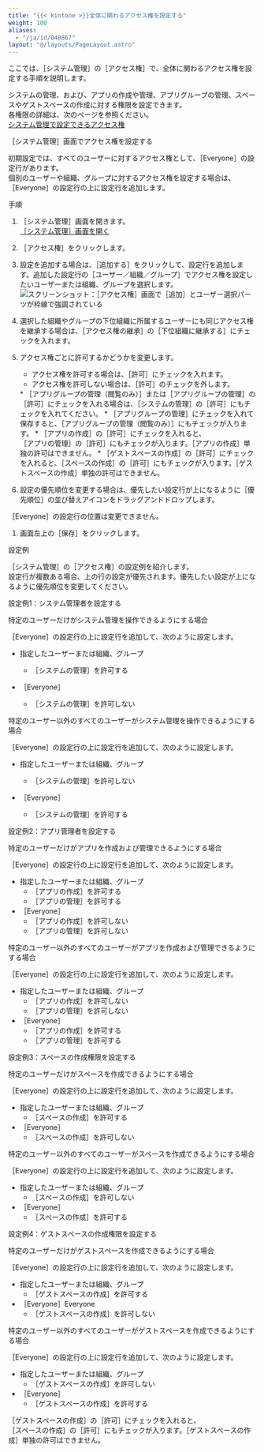 ```yaml
---
title: "{{< kintone >}}全体に関わるアクセス権を設定する"
weight: 100
aliases:
  - "/ja/id/040867"
layout: "@/layouts/PageLayout.astro"
---
```




ここでは、<Wovn>［<Kintone />システム管理］</Wovn>の<Wovn>［アクセス権］</Wovn>で、<Kintone />全体に関わるアクセス権を設定する手順を説明します。

<Kintone />システムの管理、および、アプリの作成や管理、アプリグループの管理、スペースやゲストスペースの作成に対する権限を設定できます。  
各権限の詳細は、次のページを参照ください。  
[<Kintone />システム管理で設定できるアクセス権](/k/ja/id/04062.html)

<Heading id="permissions_set_permissions_10"><Wovn>［<Kintone />システム管理］</Wovn>画面でアクセス権を設定する</Heading>

初期設定では、すべてのユーザーに対するアクセス権として、<Wovn>［Everyone］</Wovn>の設定行があります。  
個別のユーザーや組織、グループに対するアクセス権を設定する場合は、<Wovn>［Everyone］</Wovn>の設定行の上に設定行を追加します。

<Heading level={3} id="permissions_set_permissions_1010">手順</Heading>

1. <Wovn>［<Kintone />システム管理］</Wovn>画面を開きます。  
  [［<Kintone />システム管理］画面を開く](/k/ja/id/04046.html)

1. <Wovn>［アクセス権］</Wovn>をクリックします。

1. 設定を追加する場合は、<Wovn>［追加する］</Wovn>をクリックして、設定行を追加します。追加した設定行の<Wovn>［ユーザー／組織／グループ］</Wovn>でアクセス権を設定したいユーザーまたは組織、グループを選択します。  
   <Img src="/k/kintone/img-ja/set_permissions_01.png" alt="スクリーンショット：［アクセス権］画面で［追加］とユーザー選択パーツが枠線で強調されている" />

1. 選択した組織やグループの下位組織に所属するユーザーにも同じアクセス権を継承する場合は、<Wovn>［アクセス権の継承］</Wovn>の<Wovn>［下位組織に継承する］</Wovn>にチェックを入れます。  

1. アクセス権ごとに許可するかどうかを変更します。  
   * アクセス権を許可する場合は、<Wovn>［許可］</Wovn>にチェックを入れます。
   * アクセス権を許可しない場合は、<Wovn>［許可］</Wovn>のチェックを外します。

   <Note>
   * <Wovn>［アプリグループの管理（閲覧のみ）］</Wovn>または<Wovn>［アプリグループの管理］</Wovn>の<Wovn>［許可］</Wovn>にチェックを入れる場合は、<Wovn>［システムの管理］</Wovn>の<Wovn>［許可］</Wovn>にもチェックを入れてください。
   * <Wovn>［アプリグループの管理］</Wovn>にチェックを入れて保存すると、<Wovn>［アプリグループの管理（閲覧のみ）］</Wovn>にもチェックが入ります。
   * <Wovn>［アプリの作成］</Wovn>の<Wovn>［許可］</Wovn>にチェックを入れると、<Wovn>［アプリの管理］</Wovn>の<Wovn>［許可］</Wovn>にもチェックが入ります。<Wovn>［アプリの作成］</Wovn>単独の許可はできません。
   * <Wovn>［ゲストスペースの作成］</Wovn>の<Wovn>［許可］</Wovn>にチェックを入れると、<Wovn>［スペースの作成］</Wovn>の<Wovn>［許可］</Wovn>にもチェックが入ります。<Wovn>［ゲストスペースの作成］</Wovn>単独の許可はできません。

   </Note>

1. 設定の優先順位を変更する場合は、優先したい設定行が上になるように<Wovn>［優先順位］</Wovn>の並び替えアイコンをドラッグアンドドロップします。
  <Note>

  <Wovn>［Everyone］</Wovn>の設定行の位置は変更できません。
  </Note>

1. 画面左上の<Wovn>［保存］</Wovn>をクリックします。

<Heading id="permissions_set_permissions_20">設定例</Heading>

<Wovn>［<Kintone />システム管理］</Wovn>の<Wovn>［アクセス権］</Wovn>の設定例を紹介します。  
設定行が複数ある場合、上の行の設定が優先されます。優先したい設定が上になるように優先順位を変更してください。

<Heading level={3} id="permissions_set_permissions_2010">設定例1：<Kintone />システム管理者を設定する</Heading>

<Heading level={4} id="permissions_set_permissions_201010">特定のユーザーだけが<Kintone />システム管理を操作できるようにする場合</Heading>

<Wovn>［Everyone］</Wovn>の設定行の上に設定行を追加して、次のように設定します。

* 指定したユーザーまたは組織、グループ
  * <Wovn>［システムの管理］</Wovn>を許可する

* <Wovn>［Everyone］</Wovn>
  * <Wovn>［システムの管理］</Wovn>を許可しない

<Heading level={4} id="permissions_set_permissions_201020">特定のユーザー以外のすべてのユーザーが<Kintone />システム管理を操作できるようにする場合</Heading>

<Wovn>［Everyone］</Wovn>の設定行の上に設定行を追加して、次のように設定します。

* 指定したユーザーまたは組織、グループ
  * <Wovn>［システムの管理］</Wovn>を許可しない

* <Wovn>［Everyone］</Wovn>
  * <Wovn>［システムの管理］</Wovn>を許可する

<Heading level={3} id="permissions_set_permissions_2020">設定例2：アプリ管理者を設定する</Heading>

<Heading level={4} id="permissions_set_permissions_202010">特定のユーザーだけがアプリを作成および管理できるようにする場合</Heading>

<Wovn>［Everyone］</Wovn>の設定行の上に設定行を追加して、次のように設定します。

* 指定したユーザーまたは組織、グループ
  * <Wovn>［アプリの作成］</Wovn>を許可する
  * <Wovn>［アプリの管理］</Wovn>を許可する
* <Wovn>［Everyone］</Wovn>
  * <Wovn>［アプリの作成］</Wovn>を許可しない
  * <Wovn>［アプリの管理］</Wovn>を許可しない

<Heading level={4} id="permissions_set_permissions_202020">特定のユーザー以外のすべてのユーザーがアプリを作成および管理できるようにする場合</Heading>

<Wovn>［Everyone］</Wovn>の設定行の上に設定行を追加して、次のように設定します。

* 指定したユーザーまたは組織、グループ
  * <Wovn>［アプリの作成］</Wovn>を許可しない
  * <Wovn>［アプリの管理］</Wovn>を許可しない
* <Wovn>［Everyone］</Wovn>
  * <Wovn>［アプリの作成］</Wovn>を許可する
  * <Wovn>［アプリの管理］</Wovn>を許可する

<Heading level={3} id="permissions_set_permissions_2030">設定例3：スペースの作成権限を設定する</Heading>

<Heading level={4} id="permissions_set_permissions_203010">特定のユーザーだけがスペースを作成できるようにする場合</Heading>

<Wovn>［Everyone］</Wovn>の設定行の上に設定行を追加して、次のように設定します。

* 指定したユーザーまたは組織、グループ
  * <Wovn>［スペースの作成］</Wovn>を許可する
* <Wovn>［Everyone］</Wovn>
  * <Wovn>［スペースの作成］</Wovn>を許可しない

<Heading level={4} id="permissions_set_permissions_203020">特定のユーザー以外のすべてのユーザーがスペースを作成できるようにする場合</Heading>

<Wovn>［Everyone］</Wovn>の設定行の上に設定行を追加して、次のように設定します。

* 指定したユーザーまたは組織、グループ
  * <Wovn>［スペースの作成］</Wovn>を許可しない
* <Wovn>［Everyone］</Wovn>
  * <Wovn>［スペースの作成］</Wovn>を許可する

<Heading level={3} id="permissions_set_permissions_2040">設定例4：ゲストスペースの作成権限を設定する</Heading>

<Heading level={4} id="permissions_set_permissions_204010">特定のユーザーだけがゲストスペースを作成できるようにする場合</Heading>

<Wovn>［Everyone］</Wovn>の設定行の上に設定行を追加して、次のように設定します。

* 指定したユーザーまたは組織、グループ
  * <Wovn>［ゲストスペースの作成］</Wovn>を許可する
* <Wovn>［Everyone］</Wovn>Everyone
  * <Wovn>［ゲストスペースの作成］</Wovn>を許可しない

<Heading level={4} id="permissions_set_permissions_204020">特定のユーザー以外のすべてのユーザーがゲストスペースを作成できるようにする場合</Heading>

<Wovn>［Everyone］</Wovn>の設定行の上に設定行を追加して、次のように設定します。

* 指定したユーザーまたは組織、グループ
  * <Wovn>［ゲストスペースの作成］</Wovn>を許可しない
* <Wovn>［Everyone］</Wovn>
  * <Wovn>［ゲストスペースの作成］</Wovn>を許可する

<Note>

<Wovn>［ゲストスペースの作成］</Wovn>の<Wovn>［許可］</Wovn>にチェックを入れると、<Wovn>［スペースの作成］</Wovn>の<Wovn>［許可］</Wovn>にもチェックが入ります。<Wovn>［ゲストスペースの作成］</Wovn>単独の許可はできません。

</Note>
